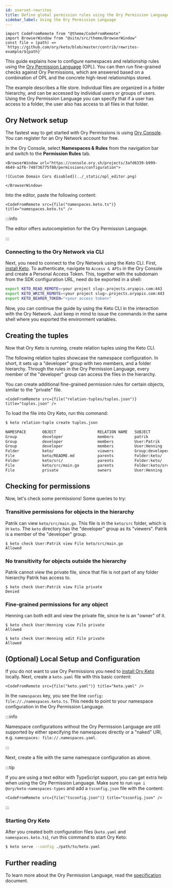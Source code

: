```yaml
---
id: userset-rewrites
title: Define global permission rules using the Ory Permission Language
sidebar_label: Using the Ory Permission Language
---
```


```mdx-code-block
import CodeFromRemote from "@theme/CodeFromRemote"
import BrowserWindow from "@site/src/theme/BrowserWindow"
const file = (path) => `https://github.com/ory/keto/blob/master/contrib/rewrites-example/${path}`
```

This guide explains how to configure namespaces and relationship rules using the
[Ory Permission Language](../reference/ory-permission-language) (OPL). You can then run fine-grained checks against Ory
Permissions, which are answered based on a combination of OPL and the concrete high-level relationships stored.

The example describes a file store. Individual files are organized in a folder hierarchy, and can be accessed by individual users
or groups of users. Using the Ory Permission Language you can specify that if a user has access to a folder, the user also has
access to all files in that folder.

## Ory Network setup

The fastest way to get started with Ory Permissions is using [Ory Console](https://console.ory.sh/). You can register for an Ory
Network account for free.

In the Ory Console, select **Namespaces & Rules** from the navigation bar and switch to the **Permission Rules** tab.

```mdx-code-block
<BrowserWindow url="https://console.ory.sh/projects/3afd6339-b999-4649-a2f6-740736775f80/permissions/configuration">

![Custom Domain Cors disabled](../_static/opl_editor.png)

</BrowserWindow>
```

Into the editor, paste the following content:

```mdx-code-block
<CodeFromRemote src={file("namespaces.keto.ts")} title="namespaces.keto.ts" />
```

:::info

The editor offers autocompletion for the Ory Permission Language.

:::

### Connecting to the Ory Network via CLI

Next, you need to connect to the Ory Network using the Keto CLI. First, [install Keto](../install.mdx). To authenticate, navigate
to `Access & APIs` in the Ory Console and create a Personal Access Token. This, together with the subdomain from the SDK
configuration URL, need do be exported in a shell:

```sh
export KETO_READ_REMOTE=<your project slug>.projects.oryapis.com:443
export KETO_WRITE_REMOTE=<your project slug>.projects.oryapis.com:443
export KETO_BEARER_TOKEN="<your access token>"
```

Now, you can continue the guide by using the Keto CLI in the interaction with the Ory Network. Just keep in mind to issue the
commands in the same shell where you exported the environment variables.

## Creating the tuples

Now that Ory Keto is running, create relation tuples using the Keto CLI.

The following relation tuples showcase the namespace configuration. In short, it sets up a "developer" group with two members, and
a folder hierarchy. Through the rules in the Ory Permission Language, every member of the "developer" group can access the files
in the hierarchy.

You can create additional fine-grained permission rules for certain objects, similar to the "private" file.

```mdx-code-block
<CodeFromRemote src={file("relation-tuples/tuples.json")} title="tuples.json" />
```

To load the file into Ory Keto, run this command:

```sh
$ keto relation-tuple create tuples.json

NAMESPACE       OBJECT                  RELATION NAME   SUBJECT
Group           developer               members         patrik
Group           developer               members         User:Patrik
Group           developer               members         User:Henning
Folder          keto/                   viewers         Group:developer#members
File            keto/README.md          parents         Folder:keto/
Folder          keto/src/               parents         Folder:keto/
File            keto/src/main.go        parents         Folder:keto/src/
File            private                 owners          User:Henning
```

## Checking for permissions

Now, let's check some permissions! Some queries to try:

### Transitive permissions for objects in the hierarchy

Patrik can view `keto/src/main.go`. This file is in the `keto/src` folder, which is in `keto`. The `keto` directory has the
"developer" group as its "viewers". Patrik is a member of the "developer" group.

```
$ keto check User:Patrik view File keto/src/main.go
Allowed
```

### No transitivity for objects outside the hierarchy

Patrik cannot view the private file, since that file is not part of any folder hierarchy Patrik has access to.

```
$ keto check User:Patrik view File private
Denied
```

### Fine-grained permissions for any object

Henning can both edit and view the private file, since he is an "owner" of it.

```
$ keto check User:Henning view File private
Allowed

$ keto check User:Henning edit File private
Allowed
```

## (Optional) Local Setup and Configuration

If you do not want to use Ory Permissions you need to [install Ory Keto](../install.mdx) locally. Next, create a `keto.yaml` file
with this basic content:

```mdx-code-block
<CodeFromRemote src={file("keto.yaml")} title="keto.yaml" />
```

In the `namespaces` key, you see the line `config: file://./namespaces.keto.ts`. This needs to point to your namespace
configuration in the Ory Permission Language.

:::info

Namespace configurations without the Ory Permission Language are still supported by either specifying the namespaces directly or a
"naked" URI, e.g. `namespaces: file://.namespaces.yaml`.

:::

Next, create a file with the same namespace configuration as above.

:::tip

If you are using a text editor with TypeScript support, you can get extra help when using the Ory Permission Language. Make sure
to run `npm i @ory/keto-namespaces-types` and add a `tsconfig.json` file with the content:

```mdx-code-block
<CodeFromRemote src={file("tsconfig.json")} title="tsconfig.json" />
```

:::

### Starting Ory Keto

After you created both configuration files (`keto.yaml` and `namespaces.keto.ts`), run this command to start Ory Keto:

```sh
$ keto serve --config ./path/to/keto.yaml
```

## Further reading

To learn more about the Ory Permission Language, read the [specification](../reference/ory-permission-language) document.
